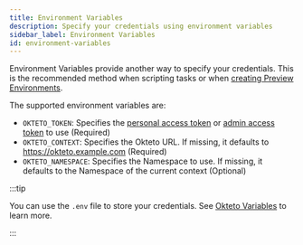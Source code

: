 ```yaml
---
title: Environment Variables
description: Specify your credentials using environment variables
sidebar_label: Environment Variables
id: environment-variables
---
```


Environment Variables provide another way to specify your credentials. This is the recommended method when scripting tasks or when [creating Preview Environments](previews/index.mdx).

The supported environment variables are:

- `OKTETO_TOKEN`: Specifies the [personal access token](core/credentials/personal-access-tokens.mdx) or [admin access token](/docs/admin/dashboard/#admin-access-tokens) to use (Required)
- `OKTETO_CONTEXT`: Specifies the Okteto URL. If missing, it defaults to https://okteto.example.com (Required)
- `OKTETO_NAMESPACE`: Specifies the Namespace to use. If missing, it defaults to the Namespace of the current context (Optional)

:::tip

You can use the `.env` file to store your credentials. See [Okteto Variables](/docs/core/okteto-variables) to learn more.

:::